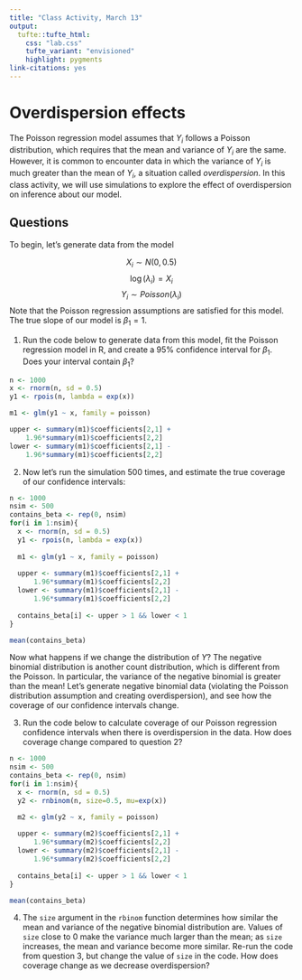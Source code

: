```yaml
---
title: "Class Activity, March 13"
output: 
  tufte::tufte_html:
    css: "lab.css"
    tufte_variant: "envisioned"
    highlight: pygments
link-citations: yes
---
```


# Overdispersion effects

The Poisson regression model assumes that $Y_i$ follows a Poisson distribution, which requires that the mean and variance of $Y_i$ are the same. However, it is common to encounter data in which the variance of $Y_i$ is much greater than the mean of $Y_i$, a situation called *overdispersion*. In this class activity, we will use simulations to explore the effect of overdispersion on inference about our model.


## Questions

To begin, let's generate data from the model

$$X_i \sim N(0, 0.5)$$
$$\log(\lambda_i) = X_i$$
$$Y_i \sim Poisson(\lambda_i)$$
Note that the Poisson regression assumptions are satisfied for this model. The true slope of our model is $\beta_1 = 1$.

1. Run the code below to generate data from this model, fit the Poisson regression model in R, and create a 95% confidence interval for $\beta_1$. Does your interval contain $\beta_1$?

```r
n <- 1000
x <- rnorm(n, sd = 0.5)
y1 <- rpois(n, lambda = exp(x))

m1 <- glm(y1 ~ x, family = poisson)

upper <- summary(m1)$coefficients[2,1] + 
    1.96*summary(m1)$coefficients[2,2]
lower <- summary(m1)$coefficients[2,1] - 
    1.96*summary(m1)$coefficients[2,2]
```

2. Now let's run the simulation 500 times, and estimate the true coverage of our confidence intervals:

```r
n <- 1000
nsim <- 500
contains_beta <- rep(0, nsim)
for(i in 1:nsim){
  x <- rnorm(n, sd = 0.5)
  y1 <- rpois(n, lambda = exp(x))
  
  m1 <- glm(y1 ~ x, family = poisson)
  
  upper <- summary(m1)$coefficients[2,1] + 
      1.96*summary(m1)$coefficients[2,2]
  lower <- summary(m1)$coefficients[2,1] - 
      1.96*summary(m1)$coefficients[2,2]
  
  contains_beta[i] <- upper > 1 && lower < 1
}

mean(contains_beta)
```


Now what happens if we change the distribution of $Y$? The negative binomial distribution is another count distribution, which is different from the Poisson. In particular, the variance of the negative binomial is greater than the mean! Let's generate negative binomial data (violating the Poisson distribution assumption and creating overdispersion), and see how the coverage of our confidence intervals change.

3. Run the code below to calculate coverage of our Poisson regression confidence intervals when there is overdispersion in the data. How does coverage change compared to question 2?

```r
n <- 1000
nsim <- 500
contains_beta <- rep(0, nsim)
for(i in 1:nsim){
  x <- rnorm(n, sd = 0.5)
  y2 <- rnbinom(n, size=0.5, mu=exp(x))

  m2 <- glm(y2 ~ x, family = poisson)
  
  upper <- summary(m2)$coefficients[2,1] + 
      1.96*summary(m2)$coefficients[2,2]
  lower <- summary(m2)$coefficients[2,1] - 
      1.96*summary(m2)$coefficients[2,2]
  
  contains_beta[i] <- upper > 1 && lower < 1
}

mean(contains_beta)
```

4. The `size` argument in the `rbinom` function determines how similar the mean and variance of the negative binomial distribution are. Values of `size` close to 0 make the variance much larger than the mean; as `size` increases, the mean and variance become more similar. Re-run the code from question 3, but change the value of `size` in the code. How does coverage change as we decrease overdispersion?
